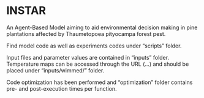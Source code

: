 # INSTAR

An Agent-Based Model aiming to aid environmental decision making in pine plantations affected by Thaumetopoea pityocampa forest pest.

Find model code as well as experiments codes under "scripts" folder. 

Input files and parameter values are contained in "inputs" folder. Temperature maps can be accessed through the URL (...) and should be placed under "inputs/wimmed/" folder. 

Code optimization has been performed and "optimization" folder contains pre- and post-execution times per function.